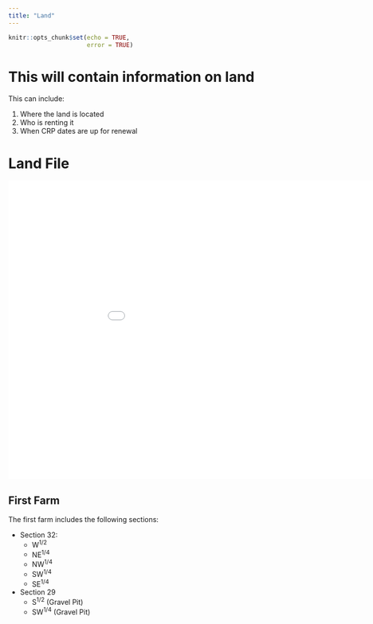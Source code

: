 ```yaml
---
title: "Land"
---
```



```r
knitr::opts_chunk$set(echo = TRUE,
                      error = TRUE)
```

# This will contain information on land

This can include: 

1. Where the land is located
1. Who is renting it
1. When CRP dates are up for renewal

# Land File

<embed src="Files/LandPlats.pdf" width="1000" height="600">


## First Farm

The first farm includes the following sections: 

* Section 32: 
  * W^1/2^
  * NE^1/4^
  * NW^1/4^
  * SW^1/4^
  * SE^1/4^
* Section 29
  * S^1/2^ (Gravel Pit)
  * SW^1/4^ (Gravel Pit)


